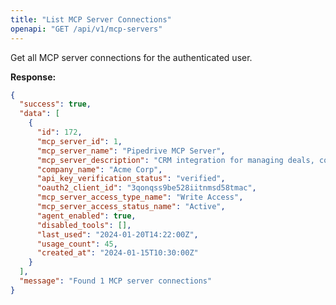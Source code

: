 ```yaml
---
title: "List MCP Server Connections"
openapi: "GET /api/v1/mcp-servers"
---
```


Get all MCP server connections for the authenticated user.

**Response:**

```json
{
  "success": true,
  "data": [
    {
      "id": 172,
      "mcp_server_id": 1,
      "mcp_server_name": "Pipedrive MCP Server",
      "mcp_server_description": "CRM integration for managing deals, contacts, and activities",
      "company_name": "Acme Corp",
      "api_key_verification_status": "verified",
      "oauth2_client_id": "3qonqss9be528iitnmsd58tmac",
      "mcp_server_access_type_name": "Write Access",
      "mcp_server_access_status_name": "Active",
      "agent_enabled": true,
      "disabled_tools": [],
      "last_used": "2024-01-20T14:22:00Z",
      "usage_count": 45,
      "created_at": "2024-01-15T10:30:00Z"
    }
  ],
  "message": "Found 1 MCP server connections"
}
```
